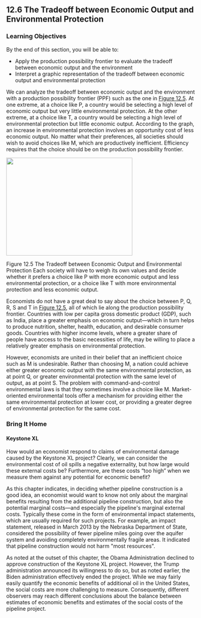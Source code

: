## 12.6 The Tradeoff between Economic Output and Environmental Protection

### Learning Objectives

By the end of this section, you will be able to:

-   Apply the production possibility frontier to evaluate the tradeoff
    between economic output and the environment
-   Interpret a graphic representation of the tradeoff between economic
    output and environmental protection

We can analyze the tradeoff between economic output and the environment
with a production possibility frontier (PPF) such as the one in [Figure
12.5](#CNX_Econ_C12_004). At one extreme, at a choice like P, a country
would be selecting a high level of economic output but very little
environmental protection. At the other extreme, at a choice like T, a
country would be selecting a high level of environmental protection but
little economic output. According to the graph, an increase in
environmental protection involves an opportunity cost of less economic
output. No matter what their preferences, all societies should wish to
avoid choices like M, which are productively inefficient. Efficiency
requires that the choice should be on the production possibility
frontier.

![](media/12-6-the-tradeoff-between-economic-output-and-environmental-protection_rId23.jpeg){width="3.5in" height="2.725in"}

Figure 12.5 The Tradeoff between Economic Output and Environmental
Protection Each society will have to weigh its own values and decide
whether it prefers a choice like P with more economic output and less
environmental protection, or a choice like T with more environmental
protection and less economic output.

Economists do not have a great deal to say about the choice between P,
Q, R, S and T in [Figure 12.5](#CNX_Econ_C12_004), all of which lie
along the production possibility frontier. Countries with low per capita
gross domestic product (GDP), such as India, place a greater emphasis on
economic output---which in turn helps to produce nutrition, shelter,
health, education, and desirable consumer goods. Countries with higher
income levels, where a greater share of people have access to the basic
necessities of life, may be willing to place a relatively greater
emphasis on environmental protection.

However, economists are united in their belief that an inefficient
choice such as M is undesirable. Rather than choosing M, a nation could
achieve either greater economic output with the same environmental
protection, as at point Q, or greater environmental protection with the
same level of output, as at point S. The problem with
command-and-control environmental laws is that they sometimes involve a
choice like M. Market-oriented environmental tools offer a mechanism for
providing either the same environmental protection at lower cost, or
providing a greater degree of environmental protection for the same
cost.

### Bring It Home {#bring-it-home .Heading3Grey}

#### Keystone XL {#keystone-xl .Heading4Grey}

How would an economist respond to claims of environmental damage caused
by the Keystone XL project? Clearly, we can consider the environmental
cost of oil spills a negative externality, but how large would these
external costs be? Furthermore, are these costs "too high" when we
measure them against any potential for economic benefit?

As this chapter indicates, in deciding whether pipeline construction is
a good idea, an economist would want to know not only about the marginal
benefits resulting from the additional pipeline construction, but also
the potential marginal costs---and especially the pipeline\'s marginal
external costs. Typically these come in the form of environmental impact
statements, which are usually required for such projects. For example,
an impact statement, released in March 2013 by the Nebraska Department
of State, considered the possibility of fewer pipeline miles going over
the aquifer system and avoiding completely environmentally fragile
areas. It indicated that pipeline construction would not harm \"most
resources\".

As noted at the outset of this chapter, the Obama Administration
declined to approve construction of the Keystone XL project. However,
the Trump administration announced its willingness to do so, but as
noted earlier, the Biden administration effectively ended the project.
While we may fairly easily quantify the economic benefits of additional
oil in the United States, the social costs are more challenging to
measure. Consequently, different observers may reach different
conclusions about the balance between estimates of economic benefits and
estimates of the social costs of the pipeline project.
